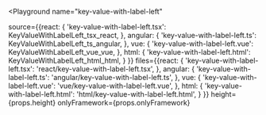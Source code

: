 

<Playground
  name="key-value-with-label-left"
  
  source={{react: {
             'key-value-with-label-left.tsx': KeyValueWithLabelLeft_tsx_react,
           },
           angular: {
             'key-value-with-label-left.ts': KeyValueWithLabelLeft_ts_angular,
           },
           vue: {
             'key-value-with-label-left.vue': KeyValueWithLabelLeft_vue_vue,
           },
           html: {
             'key-value-with-label-left.html': KeyValueWithLabelLeft_html_html,
           }
}}
  files={{react: {
            'key-value-with-label-left.tsx': 'react/key-value-with-label-left.tsx',
          },
          angular: {
            'key-value-with-label-left.ts': 'angular/key-value-with-label-left.ts',
          },
          vue: {
            'key-value-with-label-left.vue': 'vue/key-value-with-label-left.vue',
          },
          html: {
            'key-value-with-label-left.html': 'html/key-value-with-label-left.html',
          }
}}
  height={props.height}
  onlyFramework={props.onlyFramework}
></Playground>
